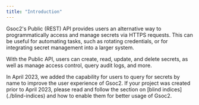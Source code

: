 ```yaml
---
title: "Introduction"
---
```


Gsoc2's Public (REST) API provides users an alternative way to programmatically access and manage
secrets via HTTPS requests. This can be useful for automating tasks, such as
rotating credentials, or for integrating secret management into a larger system.

With the Public API, users can create, read, update, and delete secrets, as well as manage access control, query audit logs, and more.

<Warning>
  In April 2023, we added the capability for users to query for secrets by name to improve the user experience of Gsoc2. If your project was created prior to April 2023, please read and follow the section on [blind indices](./blind-indices) and how to enable them for better usage of Gsoc2.
</Warning>